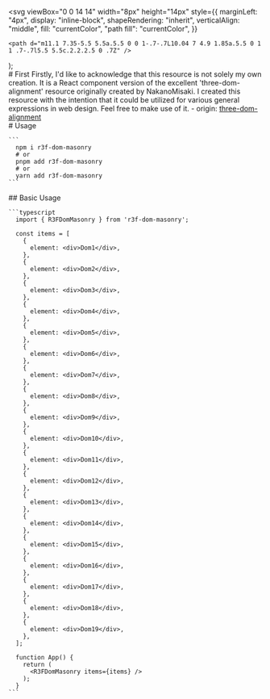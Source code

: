 
  <svg
    viewBox="0 0 14 14"
    width="8px"
    height="14px"
    style={{
      marginLeft: "4px",
      display: "inline-block",
      shapeRendering: "inherit",
      verticalAlign: "middle",
      fill: "currentColor",
      "path fill": "currentColor",
    }}
  >
    <path d="m11.1 7.35-5.5 5.5a.5.5 0 0 1-.7-.7L10.04 7 4.9 1.85a.5.5 0 1 1 .7-.7l5.5 5.5c.2.2.2.5 0 .7Z" />
  </svg>
);

<Meta title="Installation" />

<div className="sb-container">
  <div className='sb-section-title'>
    # First
    Firstly, I'd like to acknowledge that this resource is not solely my own creation. It is a React component version of the excellent 'three-dom-alignment' resource originally created by NakanoMisaki. I created this resource with the intention that it could be utilized for various general expressions in web design. Feel free to make use of it.
    - origin: <a href="https://mofu-dev.com/blog/three-dom-alignment" target="_blank">three-dom-alignment</a>

  </div>
</div>
<div className="sb-container">
  <div className='sb-section-title'>
    # Usage

    ```
      npm i r3f-dom-masonry
      # or
      pnpm add r3f-dom-masonry
      # or
      yarn add r3f-dom-masonry
    ```

  </div>
  <div className='sb-section-title'>
    ## Basic Usage

    ```typescript
      import { R3FDomMasonry } from 'r3f-dom-masonry';

      const items = [
        {
          element: <div>Dom1</div>,
        },
        {
          element: <div>Dom2</div>,
        },
        {
          element: <div>Dom3</div>,
        },
        {
          element: <div>Dom4</div>,
        },
        {
          element: <div>Dom5</div>,
        },
        {
          element: <div>Dom6</div>,
        },
        {
          element: <div>Dom7</div>,
        },
        {
          element: <div>Dom8</div>,
        },
        {
          element: <div>Dom9</div>,
        },
        {
          element: <div>Dom10</div>,
        },
        {
          element: <div>Dom11</div>,
        },
        {
          element: <div>Dom12</div>,
        },
        {
          element: <div>Dom13</div>,
        },
        {
          element: <div>Dom14</div>,
        },
        {
          element: <div>Dom15</div>,
        },
        {
          element: <div>Dom16</div>,
        },
        {
          element: <div>Dom17</div>,
        },
        {
          element: <div>Dom18</div>,
        },
        {
          element: <div>Dom19</div>,
        },
      ];

      function App() {
        return (
          <R3FDomMasonry items={items} />
        );
      }
    ```

  </div>
</div>

<style>
  {`
  .sb-container {
    margin-bottom: 48px;
  }

  .sb-section {
    width: 100%;
    display: flex;
    flex-direction: row;
    gap: 20px;
  }

  img {
    object-fit: cover;
  }

  .sb-section-title {
    margin-bottom: 32px;
  }
  `}
</style>
